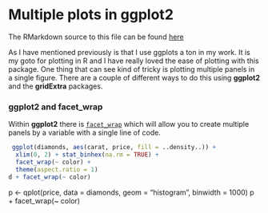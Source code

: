 Multiple plots in ggplot2
========================================================

The RMarkdown source to this file can be found [here](\Rmd\22014-04-28-multiple-plots.Rmd)

As I have mentioned previously is that I use ggplots a ton in my work.  It is my goto for plotting in R and I have really loved the ease of plotting with this package.  One thing that can see kind of tricky is plotting multiple panels in a single figure.   There are a couple of different ways to do this using **ggplot2** and the **gridExtra** packages.  

### ggplot2 and facet_wrap
Within **ggplot2** there is [`facet_wrap`](http://docs.ggplot2.org/0.9.3.1/facet_wrap.html) which will allow you to create multiple panels by a variable with a single line of code.  

```r
 ggplot(diamonds, aes(carat, price, fill = ..density..)) +
  xlim(0, 2) + stat_binhex(na.rm = TRUE) + 
  facet_wrap(~ color) + 
  theme(aspect.ratio = 1) 
d + facet_wrap(~ color)
```

p <- qplot(price, data = diamonds, geom = "histogram", binwidth = 1000)
p + facet_wrap(~ color)

